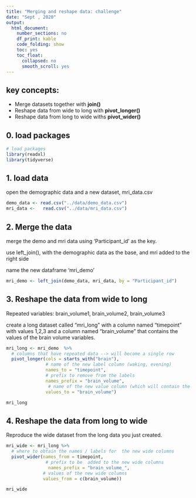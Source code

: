 ```yaml
---
title: "Merging and reshape data: challenge"
date: "Sept , 2020"
output:
  html_document:
    number_sections: no
    df_print: kable
    code_folding: show
    toc: yes
    toc_float:
      collapsed: no
      smooth_scroll: yes
---
```


## key concepts:
- Merge datasets together with **join()**
- Reshape data from wide to long with **pivot_longer()** 
- Reshape data from long to wide withs **pivot_wider()**

## 0. load packages 
```r
# load packages 
library(readxl)
library(tidyverse)
```

## 1. load data 
open the demographic data and a new dataset, mri_data.csv
```r
demo_data <- read.csv("../data/demo_data.csv")
mri_data <-   read.csv("../data/mri_data.csv")
```


## 2. Merge the  data

merge the demo and mri data using 'Participant_id' as the key. 

use left_join(), with the demographic data as the base, 
and mri added to the right side

name the new dataframe 'mri_demo'
```r
mri_demo <- left_join(demo_data, mri_data, by = "Participant_id")
```

## 3. Reshape the data from wide to long

Repeated variables: brain_volume1, brain_volume2, brain_volume3 

create a long dataset called "mri_long"
with a column named "timepoint" with values 1,2,3
and a column named "brain_volume" that contains the values of the brain volume variables.
```r

mri_long <- mri_demo  %>%
  # columns that have repeated data --> will become a single row
  pivot_longer(cols = starts_with("brain"), 
               # name of the new label column (waking, evening)
               names_to = "timepoint", 
               # prefix to remove from the labels 
               names_prefix = "brain_volume", 
                # name of the new value column (which will contain the cort values)
               values_to = "brain_volume")

mri_long
```

## 4. Reshape the data from long to wide 

Reproduce the wide dataset from the long data you just created.

```r
mri_wide <- mri_long %>%
  # where to obtain the names / labels for  the new wide columns
  pivot_wider(names_from = timepoint, 
               # prefix to be  added to the new wide columns
                names_prefix = "brain_volume_", 
              # values of the new wide columns
              values_from = c(brain_volume))

mri_wide
```
